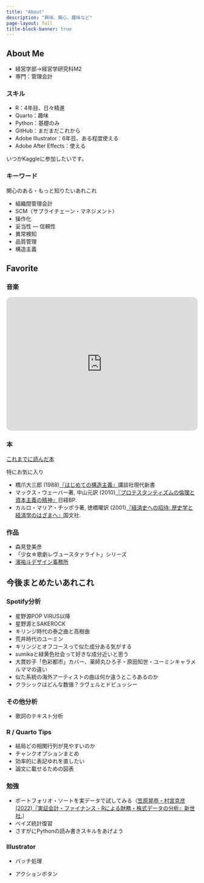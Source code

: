 ```yaml
---
title: "About"
description: "興味、関心、趣味など"
page-layout: full
title-block-banner: true
---
```


## About Me

- 経営学部→経営学研究科M2
- 専門：管理会計


### スキル

- R：4年目、日々精進
- Quarto：趣味
- Python：基礎のみ
- GitHub：まだまだこれから
- Adobe Illustrator：6年目、ある程度使える
- Adobe After Effects：使える

いつかKaggleに参加したいです。

### キーワード

関心のある・もっと知りたいあれこれ

- 組織間管理会計
- SCM（サプライチェーン・マネジメント）
- 操作化
- 妥当性
― 信頼性
- 異常検知
- 品質管理
- 構造主義

## Favorite

### 音楽

<iframe style="border-radius:12px" src="https://open.spotify.com/embed/playlist/3PeN36P94esALkSaadtn2H?utm_source=generator&theme=0" width="100%" height="352" frameBorder="0" allowfullscreen="" allow="autoplay; clipboard-write; encrypted-media; fullscreen; picture-in-picture" loading="lazy"></iframe>


### 本

[これまでに読んだ本](https://bookmeter.com/users/466784)

特にお気に入り

- 橋爪大三郎 (1988)[『はじめての構造主義』](https://bookclub.kodansha.co.jp/product?item=0000146360)講談社現代新書
- マックス・ウェーバー著, 中山元訳 (2010)[『プロテスタンティズムの倫理と資本主義の精神』](https://bookplus.nikkei.com/atcl/catalog/10/P47910/)日経BP.
- カルロ・マリア・チッポラ著, 徳橋曜訳 (2001)[『経済史への招待: 歴史学と経済学のはざまへ』](https://www.kinokuniya.co.jp/f/dsg-01-9784772004848)国文社.



### 作品

- 森見登美彦
- 「少女☆歌劇レヴュースタァライト」シリーズ
- [濱祐斗デザイン事務所](http://www.hama-design.com/)


## 今後まとめたいあれこれ

### Spotify分析

- 星野源POP VIRUS以降
- 星野源とSAKEROCK
- キリンジ時代の泰之曲と高樹曲
- 荒井時代のユーミン
- キリンジとオフコースって似た成分ある気がする
- sumikaと緑黄色社会って好きな成分近いと思う
- 大貫妙子「色彩都市」カバー、薬師丸ひろ子・原田知世・ユーミンキャラメルママの違い
- 似た系統の海外アーティストの曲は何か違うところあるのか
- クラシックはどんな数値？ラヴェルとドビュッシー

### その他分析

- 歌詞のテキスト分析

### R / Quarto Tips

- 結局どの相関行列が見やすいのか
- チャンクオプションまとめ
- 効率的に表記ゆれを直したい
- 論文に載せるための図表

### 勉強
- ポートフォリオ・ソートを実データで試してみる（[笠原晃恭・村宮克彦 (2022)『実証会計・ファイナンス - Rによる財務・株式データの分析』新世社.](https://www.saiensu.co.jp/search/?isbn=978-4-88384-349-7&y=2022)）
- ベイズ統計復習
- さすがにPythonの読み書きスキルをあげよう

### Illustrator

- バッチ処理

- アクションボタン
